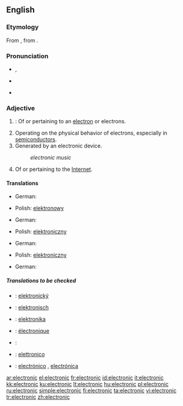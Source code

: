 ==English==

{{rank|account|party|sight|455|electronic|sea|necessary|idea}}

===Etymology===
From {{etyl|la|en}} {{term|electrinus||made of amber|lang=la}}, from {{etyl|grc|en}}  {{term|ἤλεκτρον||amber|tr=ēlektron|lang=grc|sc=polytonic}}.

===Pronunciation===
* {{a|RP}} {{IPA|/ˌɛl.ɛkˈtɹɒn.ɪk/|/ˌɛl.ɪkˈtɹɒn.ɪk/|/ɪˌlɛkˈtɹɒn.ɪk/}}, {{SAMPA|/I%lEk"trQnIk/}}
* {{a|US}} {{IPA|/ɪˌlɛkˈtɹɑː.nɪk/|/ˌiː.lɛkˈtɹɑː.nɪk/}}
* {{audio|en-us-electronic.ogg|Audio (US)}}

===Adjective===
{{en-adj|-}}

# {{context|physics|chemistry}}: Of or pertaining to an [[electron]] or electrons.
# Operating on the physical behavior of electrons, especially in [[semiconductor]]s.
# Generated by an electronic device.
#: ''electronic music''
# Of or pertaining to the [[Internet]].

====Translations====
{{trans-top|pertaining to electrons}}
* German: {{t+|de|elektronisch}}
{{trans-mid}}
* Polish: [[elektronowy]] {{m}}
{{trans-bottom}}
{{trans-top|operating on behavior of electrons}}
* German: {{t+|de|elektronisch}}
{{trans-mid}}
* Polish: [[elektroniczny]] {{m}}
{{trans-bottom}}
{{trans-top|generated by electronic device}}
* German: {{t+|de|elektronisch}}
{{trans-mid}}
* Polish: [[elektroniczny]] {{m}}
{{trans-bottom}}
{{trans-top|of or pertaining to the Internet}}
* German: {{t+|de|elektronisch}}
{{trans-mid}}
{{trans-bottom}}

=====Translations to be checked=====
{{top}}
* {{ttbc|Czech}}: [[elektronický]] {{m}}
* {{ttbc|Dutch}}: [[elektronisch]]
* {{ttbc|Esperanto}}: [[elektronika]]
* {{ttbc|French}}: [[électronique]] {{f}}
* {{ttbc|German}}: {{t+|de|elektronisch}}
* {{ttbc|Italian}}: [[elettronico]]
{{mid}}
* {{ttbc|Spanish}}: [[electrónico]] {{m}}, [[electrónica]] {{f}}
{{bottom}}

[[ar:electronic]]
[[el:electronic]]
[[fr:electronic]]
[[id:electronic]]
[[it:electronic]]
[[kk:electronic]]
[[ku:electronic]]
[[lt:electronic]]
[[hu:electronic]]
[[pl:electronic]]
[[ru:electronic]]
[[simple:electronic]]
[[fi:electronic]]
[[ta:electronic]]
[[vi:electronic]]
[[tr:electronic]]
[[zh:electronic]]